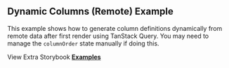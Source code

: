
<Head>
  <title>{'Dynamic Columns Example - Material React Table V2 Docs'}</title>
  <meta
    name="description"
    content="An example of Material React Table which shows how to fetch remote data and generate columns dynamically"
  />
  <meta
    property="og:title"
    content="Dynamic Columns with Material React Table Example"
  />
  <meta
    property="og:description"
    content="An example of Material React Table which shows how to fetch remote data and generate columns dynamically"
  />
</Head>

## Dynamic Columns (Remote) Example

This example shows how to generate column definitions dynamically from remote data after first render using TanStack Query. You may need to manage the `columnOrder` state manually if doing this.

<Examples isPage />

View Extra Storybook **[Examples](https://www.material-react-table.dev/?path=/story/prop-playground--default)**
